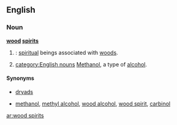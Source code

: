 ==English==
===Noun===
'''[[wood]] [[spirits]]'''
#{{plural of|wood spirit|nodot=1}}: [[spiritual]] beings associated with [[woods]].
#{{plurale tantum}}[[category:English nouns]] [[methanol|Methanol]], a type of [[alcohol]].
====Synonyms====
*{{sense|spiritual beings}} [[dryads]]
*{{sense|alcohol}} [[methanol]], [[methyl alcohol]], [[wood alcohol]], [[wood spirit]], [[carbinol]]

[[ar:wood spirits]]